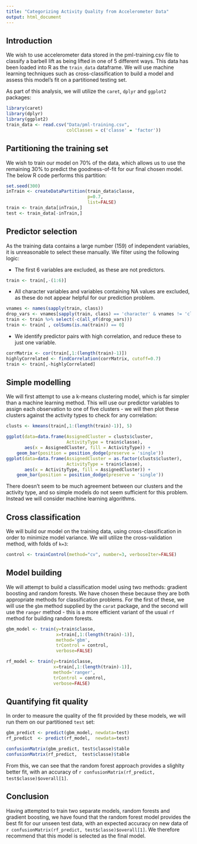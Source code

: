 ```yaml
---
title: "Categorizing Activity Quality from Accelerometer Data"
output: html_document
---
```


## Introduction 
We wish to use accelerometer data stored in the pml-training.csv file to classify a barbell lift as being lifted in one of 5 different ways. This data has been loaded into R as the `train_data` dataframe. We will use machine learning techniques such as cross-classification to build a model and assess this model's fit on a partitioned testing set.

As part of this analysis, we will utilize the `caret`, `dplyr` and `ggplot2` packages:

```r
library(caret)
library(dplyr)
library(ggplot2)
train_data <- read.csv("Data/pml-training.csv",
                       colClasses = c('classe' = 'factor'))
```

## Partitioning the training set
We wish to train our model on 70% of the data, which allows us to use the remaining 30% to predict the goodness-of-fit for our final chosen model. The below R code performs this partition:
```r
set.seed(300)
inTrain <- createDataPartition(train_data$classe,
                               p=0.7,
                               list=FALSE)
train <- train_data[inTrain,]
test <- train_data[-inTrain,]
```

## Predictor selection
As the training data contains a large number (159) of independent variables, it is unreasonable to select these manually. We filter using the following logic:

* The first 6 variables are excluded, as these are not predictors.

```r
train <- train[,-(1:6)]
```

* All character variables and variables containing NA values are excluded, as these do not appear helpful for our prediction problem.
```r
vnames <- names(sapply(train, class))
drop_vars <- vnames[sapply(train, class) == 'character' & vnames != 'classe']
train <- train %>% select(-c(all_of(drop_vars)))
train <- train[ , colSums(is.na(train)) == 0]
```
* We identify predictor pairs with high correlation, and reduce these to just one variable. 
```r
corrMatrix <- cor(train[,1:(length(train)-1)])
highlyCorrelated <- findCorrelation(corrMatrix, cutoff=0.7)
train <- train[,-highlyCorrelated]
```

## Simple modelling
We will first attempt to use a k-means clustering model, which is far simpler than a machine learning method. This will use our predictor variables to assign each observation to one of five clusters - we will then plot these clusters against the activity types to check for any correlation:
```r
clusts <- kmeans(train[,1:(length(train)-1)], 5)

ggplot(data=data.frame(AssignedCluster = clusts$cluster,
                       ActivityType = train$classe),
       aes(x = AssignedCluster, fill = ActivityType)) +
    geom_bar(position = position_dodge(preserve = 'single'))
ggplot(data=data.frame(AssignedCluster = as.factor(clusts$cluster),
                       ActivityType = train$classe),
       aes(x = ActivityType, fill = AssignedCluster)) +
    geom_bar(position = position_dodge(preserve = 'single'))
```

There doesn't seem to be much agreement between our clusters and the activity type, and so simple models do not seem sufficient for this problem. Instead we will consider machine learning algorithms.

## Cross classification
We will build our model on the training data, using cross-classification in order to minimize model variance. We will utilize the cross-validation method, with folds of `k=3`:
```r
control <- trainControl(method="cv", number=3, verboseIter=FALSE)
```

## Model building
We will attempt to build a classification model using two methods: gradient boosting and random forests. We have chosen these because they are both appropriate methods for classification problems. For the first of these, we will use the `gbm` method supplied by the `carat` package, and the second will use the `ranger` method - this is a more efficient variant of the usual `rf` method for building random forests.
```r
gbm_model <- train(y=train$classe,
                   x=train[,1:(length(train)-1)],
                   method='gbm',
                   trControl = control,
                   verbose=FALSE)

rf_model <- train(y=train$classe,
                  x=train[,1:(length(train)-1)],
                  method='ranger',
                  trControl = control,
                  verbose=FALSE)   
```

## Quantifying fit quality

In order to measure the quality of the fit provided by these models, we will run them on our partitioned `test` set:
```r
gbm_predict <- predict(gbm_model, newdata=test)
rf_predict  <- predict(rf_model,  newdata=test)  

confusionMatrix(gbm_predict, test$classe)$table
confusionMatrix(rf_predict,  test$classe)$table
```
From this, we can see that the random forest approach provides a slighlty better fit, with an accuracy of `r confusionMatrix(rf_predict, test$classe)$overall[1]`.

## Conclusion

Having attempted to train two separate models, random forests and gradient boosting, we have found that the random forest model provides the best fit for our unseen test data, with an expected accuracy on new data of `r confusionMatrix(rf_predict, test$classe)$overall[1]`. We therefore recommend that this model is selected as the final model.
